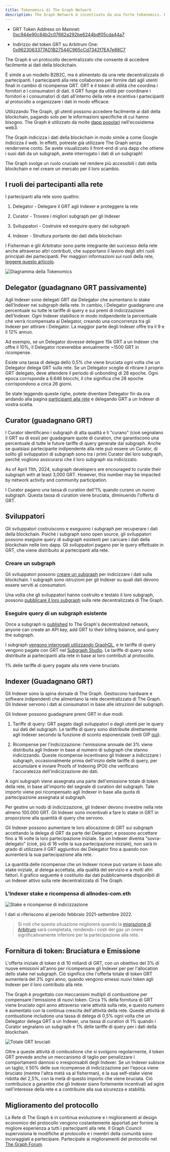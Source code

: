 ```yaml
---
title: Tokenomics di The Graph Network
description: The Graph Network è incentivato da una forte tokenomics. Ecco come funziona GRT, il token di utilità nativo di The Graph.
---
```


- GRT Token Address on Mainnet: [0xc944e90c64b2c07662a292be6244bdf05cda44a7](https://etherscan.io/token/0xc944e90c64b2c07662a292be6244bdf05cda44a7)

- Indirizzo del token GRT su Arbitrum One: [0x9623063377AD1B27544C965cCd7342f7EA7e88C7](https://arbiscan.io/token/0x9623063377ad1b27544c965ccd7342f7ea7e88c7)

The Graph è un protocollo decentralizzato che consente di accedere facilmente ai dati della blockchain.

È simile a un modello B2B2C, ma è alimentato da una rete decentralizzata di partecipanti. I partecipanti alla rete collaborano per fornire dati agli utenti finali in cambio di ricompense GRT. GRT è il token di utilità che coordina i fornitori e i consumatori di dati. Il GRT funge da utilità per coordinare i fornitori e i consumatori di dati all'interno della rete e incentiva i partecipanti al protocollo a organizzare i dati in modo efficace.

Utilizzando The Graph, gli utenti possono accedere facilmente ai dati della blockchain, pagando solo per le informazioni specifiche di cui hanno bisogno. The Graph è utilizzato da molte [dapp popolari](https://thegraph.com/explorer) nell'ecosistema web3.

The Graph indicizza i dati della blockchain in modo simile a come Google indicizza il web. In effetti, potreste già utilizzare The Graph senza rendervene conto. Se avete visualizzato il front-end di una dapp che ottiene i suoi dati da un subgraph, avete interrogato i dati di un subgraph!

The Graph svolge un ruolo cruciale nel rendere più accessibili i dati della blockchain e nel creare un mercato per il loro scambio.

## I ruoli dei partecipanti alla rete

I partecipanti alla rete sono quattro:

1.  Delegator - Delegare il GRT agli Indexer e proteggere la rete

2.  Curator - Trovare i migliori subgraph per gli Indexer

3.  Sviluppatori - Costruire ed eseguire query del subgraph

4.  Indexer - Struttura portante dei dati della blockchain

I Fisherman e glii Arbitrator sono parte integrante del successo della rete anche attraverso altri contributi, che supportano il lavoro degli altri ruoli principali dei partecipanti. Per maggiori informazioni sui ruoli della rete, [leggere questo articolo](https://thegraph.com/blog/the-graph-grt-token-economics/).

![Diagramma della Tokenomics](/img/updated-tokenomics-image.png)

## Delegator (guadagnano GRT passivamente)

Agli Indexer sono delegati GRT dai Delegator che aumentano lo stake dell'Indexer nei subgraph della rete. In cambio, i Delegator guadagnano una percentuale su tutte le tariffe di query e sui premi di indicizzazione dell'Indexer. Ogni Indexer stabilisce in modo indipendente la percentuale che verrà ricompensata ai Delegator, creando una concorrenza tra gli Indexer per attirare i Delegator. La maggior parte degli Indexer offre tra il 9 e il 12% annuo.

Ad esempio, se un Delegator dovesse delegare 15k GRT a un Indexer che offre il 10%, il Delegator riceverebbe annualmente ~1500 GRT in ricompense.

Esiste una tassa di delega dello 0,5% che viene bruciata ogni volta che un Delegator delega GRT sulla rete. Se un Delegator sceglie di ritirare il proprio GRT delegato, deve attendere il periodo di unbonding di 28 epoche. Ogni epoca corrisponde a 6.646 blocchi, il che significa che 28 epoche corrispondono a circa 26 giorni.

Se state leggendo queste righe, potete diventare Delegator fin da ora andando alla pagina [participanti alla rete](https://thegraph.com/explorer/participants/indexers) e delegando GRT a un Indexer di vostra scelta.

## Curator (guadagnano GRT)

I Curator identificano i subgraph di alta qualità e li "curano" (cioè segnalano il GRT su di essi) per guadagnare quote di curation, che garantiscono una percentuale di tutte le future tariffe di query generate dal subgraph. Anche se qualsiasi partecipante indipendente alla rete può essere un Curator, di solito gli sviluppatori di subgraph sono tra i primi Curator dei loro subgraph, perché vogliono assicurarsi che il loro subgraph sia indicizzato.

As of April 11th, 2024, subgraph developers are encouraged to curate their subgraph with at least 3,000 GRT. However, this number may be impacted by network activity and community participation.

I Curator pagano una tassa di curation dell'1% quando curano un nuovo subgraph. Questa tassa di curation viene bruciata, diminuendo l'offerta di GRT.

## Sviluppatori

Gli sviluppatori costruiscono e eseguono i subgraph per recuperare i dati della blockchain. Poiché i subgraph sono open source, gli sviluppatori possono eseguire query di subgraph esistenti per caricare i dati della blockchain nelle loro dapp. Gli sviluppatori pagano per le query effettuate in GRT, che viene distribuito ai partecipanti alla rete.

### Creare un subgraph

Gli sviluppatori possono [creare un subgraph](/developing/creating-a-subgraph/) per indicizzare i dati sulla blockchain. I subgraph sono istruzioni per gli Indexer su quali dati devono essere serviti ai consumatori.

Una volta che gli sviluppatori hanno costruito e testato il loro subgraph, possono [pubblicare il loro subgraph](/publishing/publishing-a-subgraph/) sulla rete decentralizzata di The Graph.

### Eseguire query di un subgraph esistente

Once a subgraph is [published](/publishing/publishing-a-subgraph/) to The Graph's decentralized network, anyone can create an API key, add GRT to their billing balance, and query the subgraph.

I subgraph [vengono interrogati utilizzando GraphQL](/querying/querying-the-graph/), e le tariffe di query vengono pagate con GRT nel [Subgraph Studio](https://thegraph.com/studio/). Le tariffe di query sono distribuite ai partecipanti alla rete in base ai loro contributi al protocollo.

1% delle tariffe di query pagate alla rete viene bruciato.

## Indexer (Guadagnano GRT)

Gli Indexer sono la spina dorsale di The Graph. Gestiscono hardware e software indipendenti che alimentano la rete decentralizzata di The Graph. Gli Indexer servono i dati ai consumatori in base alle istruzioni dei subgraph.

Gli Indexer possono guadagnare premi GRT in due modi:

1.  Tariffe di query: GRT pagato dagli sviluppatori o dagli utenti per le query sui dati del subgraph. Le tariffe di query sono distribuite direttamente agli Indexer secondo la funzione di sconto esponenziale (vedi GIP [qui](https://forum.thegraph.com/t/gip-0051-exponential-query-fee-rebates-for-indexers/4162)).

2.  Ricompense per l'indicizzazione: l'emissione annuale del 3% viene distribuita agli Indexer in base al numero di subgraph che stanno indicizzando. Queste ricompense incentivano gli Indexer a indicizzare i subgraph, occasionalmente prima dell'inizio delle tariffe di query, per accumulare e inviare Proofs of Indexing (POI) che verificano l'accuratezza dell'indicizzazione dei dati.

A ogni subgraph viene assegnata una parte dell'emissione totale di token della rete, in base all'importo del segnale di curation del subgraph. Tale importo viene poi ricompensato agli Indexer in base alla quota di partecipazione assegnata al subgraph.

Per gestire un nodo di indicizzazione, gli Indexer devono investire nella rete almeno 100.000 GRT. Gli Indexer sono incentivati a fare lo stake in GRT in proporzione alla quantità di query che servono.

Gli Indexer possono aumentare le loro allocazione di GRT sui subgraph accettando la delega di GRT da parte dei Delegator, e possono accettare fino a 16 volte la loro partecipazione iniziale. Se un Indexer diventa "sovra-delegato" (cioè, più di 16 volte la sua partecipazione iniziale), non sarà in grado di utilizzare il GRT aggiuntivo dei Delegator fino a quando non aumenterà la sua partecipazione alla rete.

La quantità delle ricompense che un Indexer riceve può variare in base allo stake iniziale, al delega accettata, alla qualità del servizio e a molti altri fattori. Il grafico seguente è costituito dai dati pubblicamente disponibili di un Indexer attivo sulla rete decentralizzata di The Graph.

### L'Indexer stake e ricompensa di allnodes-com.eth

![Stake e ricompense di indicizzazione](/img/indexing-stake-and-income.png)

I dati si riferiscono al periodo febbraio 2021-settembre 2022.

> Si noti che questa situazione migliorerà quando la [migrazione di Arbitrum](https://forum.thegraph.com/t/gip-0037-the-graph-arbitrum-deployment-with-linear-rewards-minted-in-l2/3551) sarà completata, rendendo i costi del gas un onere significativamente inferiore per la partecipazione alla rete.

## Fornitura di token: Bruciatura e Emissione

L'offerta iniziale di token è di 10 miliardi di GRT, con un obiettivo del 3% di nuove emissioni all'anno per ricompensare gli Indexer per per l'allocation dello stake nel subgraph. Ciò significa che l'offerta totale di token GRT aumenterà del 3% ogni anno, quando vengono emessi nuovi token agli Indexer per il loro contributo alla rete.

The Graph è progettato con meccanismi multipli di combustione per compensare l'emissione di nuovi token. Circa 1% della fornitura di GRT viene bruciato ogni anno attraverso varie attività sulla rete, e questo numero è aumentato con la continua crescita dell'attività della rete. Queste attività di combustione includono una tassa di delega di 0,5% ogni volta che un Delegator delega GRT a un Indexer, una tassa di curation di 1% quando i Curator segnalano un subgraph e 1% delle tariffe di query per i dati della blockchain.

![Totale GRT bruciati](/img/total-burned-grt.jpeg)

Oltre a queste attività di combustione che si svolgono regolarmente, il token GRT prevede anche un meccanismo di taglio per penalizzare i comportamenti dannosi o irresponsabili degli Indexer. Se un Indexer subisce un taglio, il 50% delle sue ricompense di indicizzazione per l'epoca viene bruciato (mentre l'altra metà va al fisherman), e la sua self-stake viene ridotta del 2,5%, con la metà di questo importo che viene bruciata. Ciò contribuisce a garantire che gli Indexer siano fortemente incentivati ad agire nell'interesse della rete e a contribuire alla sua sicurezza e stabilità.

## Miglioramento del protocollo

La Rete di The Graph è in continua evoluzione e i miglioramenti al design economico del protocollo vengono costantemente apportati per fornire la migliore esperienza a tutti i partecipanti alla rete. Il Graph Council supervisiona le modifiche al protocollo e i membri della comunità sono incoraggiati a partecipare. Partecipate ai miglioramenti del protocollo nel [The Graph Forum](https://forum.thegraph.com/).
